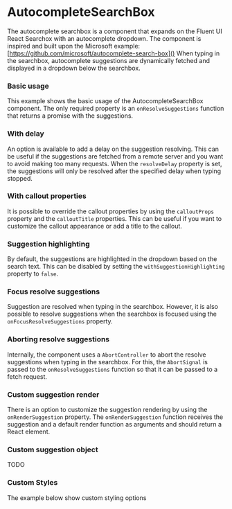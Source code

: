 
<Meta title="Components/AutocompleteSearchBox" component={AutocompleteSearchBox} />

# AutocompleteSearchBox

The autocomplete searchbox is a component that expands on the Fluent UI React Searchox with an autocomplete dropdown.
The component is inspired and built upon the Microsoft example: [https://github.com/microsoft/autocomplete-search-box]()
When typing in the searchbox, autocomplete suggestions are dynamically fetched and displayed in a dropdown below the searchbox.

### Basic usage

This example shows the basic usage of the AutocompleteSearchBox component.
The only required property is an `onResolveSuggestions` function that returns a promise with the suggestions.

<Canvas withToolbar={true}>
	<Story story={stories.Basic} name="Basic usage" />
</Canvas>

### With delay

An option is available to add a delay on the suggestion resolving.
This can be useful if the suggestions are fetched from a remote server and you want to avoid making too many requests.
When the `resolveDelay` property is set, the suggestions will only be resolved after the specified delay when typing stopped.

<Canvas withToolbar={true}>
	<Story story={stories.WithDelay} name="With delay" />
</Canvas>

### With callout properties

It is possible to override the callout properties by using the `calloutProps` property and the `calloutTitle` properties.
This can be useful if you want to customize the callout appearance or add a title to the callout.

<Canvas withToolbar={true}>
	<Story story={stories.WithCalloutProperties} name="With callout properties" />
</Canvas>

### Suggestion highlighting

By default, the suggestions are highlighted in the dropdown based on the search text.
This can be disabled by setting the `withSuggestionHighlighting` property to `false`.

<Canvas withToolbar={true}>
	<Story story={stories.SuggestionHighlighting} name="Suggestion highlighting" />
</Canvas>

### Focus resolve suggestions

Suggestion are resolved when typing in the searchbox.
However, it is also possible to resolve suggestions when the searchbox is focused using the `onFocusResolveSuggestions` property.

<Canvas withToolbar={true}>
	<Story story={stories.FocusResolveSuggestions} name="Focus resolve suggestions" />
</Canvas>

### Aborting resolve suggestions

Internally, the component uses a `AbortController` to abort the resolve suggestions when typing in the searchbox.
For this, the `AbortSignal` is passed to the `onResolveSuggestions` function so that it can be passed to a fetch request.

<Canvas withToolbar={true}>
	<Story story={stories.Aborting} name="Aborting resolve suggestions" />
</Canvas>

### Custom suggestion render

There is an option to customize the suggestion rendering by using the `onRenderSuggestion` property.
The `onRenderSuggestion` function receives the suggestion and a default render function as arguments and should return a React element.

<Canvas withToolbar={true}>
	<Story story={stories.CustomSuggestionRender} name="Custom suggestion render" />
</Canvas>

### Custom suggestion object

TODO

<Canvas withToolbar={true}>
	<Story story={stories.CustomSuggestionObject} name="Custom suggestion object" />
</Canvas>

### Custom Styles

The example below show custom styling options

<Canvas withToolbar={true}>
	<Story story={stories.CustomStyling} name="Custom Styling" />
</Canvas>
